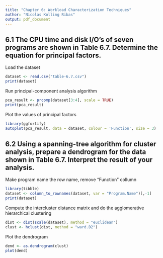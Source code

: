 ```yaml
---
title: "Chapter 6: Workload Characterization Techniques"
author: "Nicolas Kolling Ribas"
output: pdf_document
---
```


## 6.1 The CPU time and disk I/O’s of seven programs are shown in Table 6.7. Determine the equation for principal factors.

Load the dataset
```r
dataset <- read.csv("table-6.7.csv")
print(dataset)
```


Run principal-component analysis algorithm
```r
pca_result <- prcomp(dataset[3:4], scale = TRUE)
print(pca_result)
```

Plot the values of principal factors
```r
library(ggfortify)
autoplot(pca_result, data = dataset, colour = 'Function', size = 3)
```

## 6.2 Using a spanning-tree algorithm for cluster analysis, prepare a dendrogram for the data shown in Table 6.7. Interpret the result of your analysis.

Make program name the row name, remove "Function" collumn
```r
library(tibble)
dataset <- column_to_rownames(dataset, var = "Program.Name")[,-1]
print(dataset)
```

Compute the intercluster distance matrix and do the agglomerative hierarchical clustering
```r
dist <- dist(scale(dataset), method = "euclidean")
clust <- hclust(dist, method = "ward.D2")
```

Plot the dendrogram
```r
dend <- as.dendrogram(clust)
plot(dend)
```
